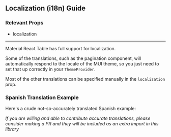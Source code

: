 
<Head>
  <title>Material React Table Docs - Localization (i18n) Guide</title>
</Head>

## Localization (i18n) Guide

### Relevant Props

- localization

---

Material React Table has full support for localization.

Some of the translations, such as the pagination component, will automatically respond to the locale of the MUI theme, so you just need to set that up correctly in your `ThemeProvider`.

Most of the other translations can be specified manually in the `localization` prop.

### Spanish Translation Example

Here's a crude not-so-accurately translated Spanish example:

<SpanishExample />

_If you are willing and able to contribute accurate translations, please consider making a PR and they will be included as an extra import in this library_
